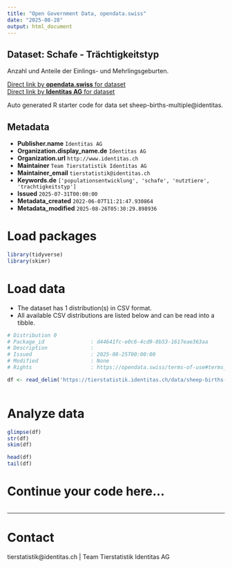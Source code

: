 ```yaml
---
title: "Open Government Data, opendata.swiss"
date: "2025-08-28"
output: html_document
---
```


## Dataset: Schafe - Trächtigkeitstyp

Anzahl und Anteile der Einlings- und Mehrlingsgeburten.

[Direct link by **opendata.swiss** for dataset](https://opendata.swiss/de/dataset/schafe-trachtigkeitstyp)<br>
[Direct link by **Identitas AG** for dataset](https://tierstatistik.identitas.ch/)

Auto generated R starter code for data set sheep-births-multiple@identitas.

## Metadata

- **Publisher.name** `Identitas AG`
- **Organization.display_name.de** `Identitas AG`
- **Organization.url** `http://www.identitas.ch`
- **Maintainer** `Team Tierstatistik Identitas AG`
- **Maintainer_email** `tierstatistik@identitas.ch`
- **Keywords.de** `['populationsentwicklung', 'schafe', 'nutztiere', 'trachtigkeitstyp']`
- **Issued** `2025-07-31T00:00:00`
- **Metadata_created** `2022-06-07T11:21:47.930864`
- **Metadata_modified** `2025-08-26T05:30:29.898936`


# Load packages

```r

library(tidyverse)
library(skimr)

```

# Load data

-   The dataset has 1 distribution(s) in CSV format.
-   All available CSV distributions are listed below and can be read into a tibble.

```r

# Distribution 0
# Package_id               : d44641fc-e0c6-4cd9-8b53-1617eae363aa
# Description              : 
# Issued                   : 2025-08-25T00:00:00
# Modified                 : None
# Rights                   : https://opendata.swiss/terms-of-use#terms_by

df <- read_delim('https://tierstatistik.identitas.ch/data/sheep-births-multiple.csv')



```

# Analyze data

```r

glimpse(df)
str(df)
skim(df)

head(df)
tail(df)

```

# Continue your code here...

```r

```

------------------------------------------------------------------------

# Contact

tierstatistik@identitas.ch | Team Tierstatistik Identitas AG
